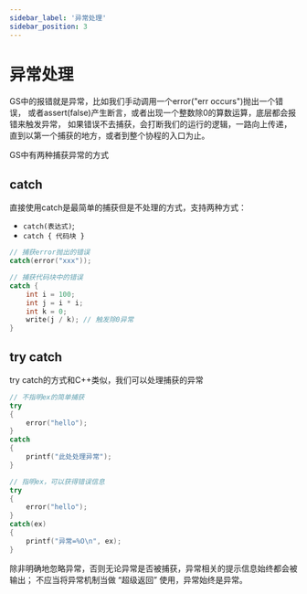 ---
sidebar_label: '异常处理'
sidebar_position: 3
---

# 异常处理

GS中的报错就是异常，比如我们手动调用一个error("err occurs")抛出一个错误，
或者assert(false)产生断言，或者出现一个整数除0的算数运算，底层都会报错来触发异常，
如果错误不去捕获，会打断我们的运行的逻辑，一路向上传递，直到以第一个捕获的地方，或者到整个协程的入口为止。

GS中有两种捕获异常的方式

## catch
直接使用catch是最简单的捕获但是不处理的方式，支持两种方式：
* `catch(表达式)`;
* `catch { 代码块 }`

```cpp
// 捕获error抛出的错误
catch(error("xxx"));

// 捕获代码块中的错误
catch {
	int i = 100;
	int j = i * i;
	int k = 0;
	write(j / k); // 触发除0异常
}
```

## try catch
try catch的方式和C++类似，我们可以处理捕获的异常

```cpp
// 不指明ex的简单捕获
try
{
	error("hello");
}
catch
{
	printf("此处处理异常");
}

// 指明ex，可以获得错误信息
try
{
	error("hello");
}
catch(ex)
{
	printf("异常=%O\n", ex);
}
```

除非明确地忽略异常，否则无论异常是否被捕获，异常相关的提示信息始终都会被输出；
不应当将异常机制当做 “超级返回” 使用，异常始终是异常。